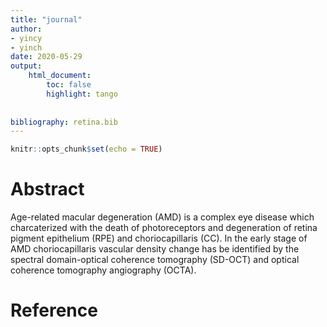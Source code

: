 ```yaml
---
title: "journal"
author: 
- yincy
- yinch
date: 2020-05-29
output: 
    html_document:
        toc: false
        highlight: tango
        
        
bibliography: retina.bib
---
```


```r
knitr::opts_chunk$set(echo = TRUE)
```


# Abstract  
Age-related macular degeneration (AMD) is a complex eye disease which charcaterized with the death of photoreceptors and degeneration of retina pigment epithelium (RPE) and choriocapillaris (CC). In the early stage of AMD choriocapillaris vascular density change has be identified by the spectral domain-optical coherence tomography (SD-OCT) and optical coherence tomography angiography (OCTA). 




# Reference

